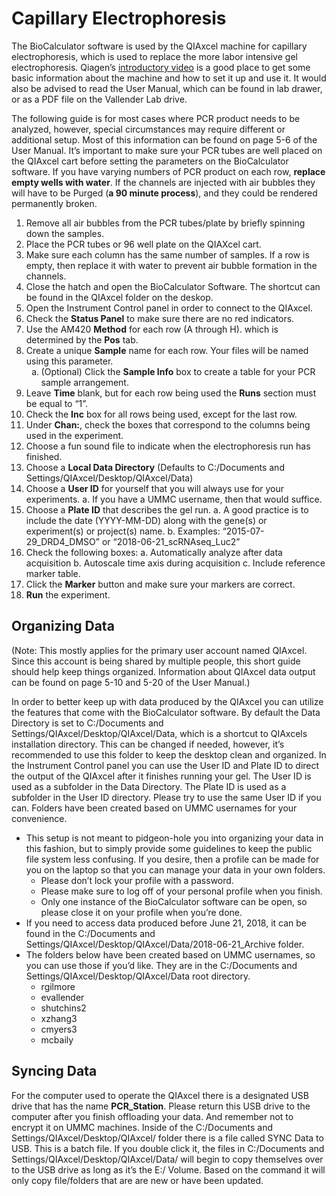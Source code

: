 # Capillary Electrophoresis

The BioCalculator software is used by the QIAxcel machine for capillary electrophoresis, which is used to replace the more labor intensive gel electrophoresis.  Qiagen's [introductory video](https://www.qiagen.com/us/resources/e-learning/videos/qiaxcel-advanced/?akamai-feo=off) is a good place to get some basic information about the machine and how to set it up and use it.  It would also be advised to read the User Manual, which can be found in lab drawer, or as a PDF file on the Vallender Lab drive.

The following guide is for most cases where PCR product needs to be analyzed, however, special circumstances may require different or additional setup.  Most of this information can be found on page 5-6 of the User Manual.  It's important to make sure your PCR tubes are well placed on the QIAxcel cart before setting the parameters on the BioCalculator software.  If you have varying numbers of PCR product on each row, **replace empty wells with water**.  If the channels are injected with air bubbles they will have to be Purged (**a 90 minute process**), and they could be rendered permanently broken.

1.  Remove all air bubbles from the PCR tubes/plate by briefly spinning down the samples.
2.  Place the PCR tubes or 96 well plate on the QIAXcel cart.
3.  Make sure each column has the same number of samples.  If a row is empty, then replace it with water to prevent air bubble formation in the channels.
4.  Close the hatch and open the BioCalculator Software.  The shortcut can be found in the QIAxcel folder on the deskop.
5.  Open the Instrument Control panel in order to connect to the QIAxcel.
6.  Check the __Status Panel__ to make sure there are no red indicators.
7.  Use the AM420 __Method__ for each row (A through H). which is determined by the __Pos__ tab.
8.  Create a unique __Sample__ name for each row.  Your files will be named using this parameter.
    a.  (Optional) Click the __Sample Info__ box to create a table for your PCR sample arrangement.
9.  Leave __Time__ blank, but for each row being used the __Runs__ section must be equal to "1".
10.  Check the __Inc__ box for all rows being used, except for the last row.
11.  Under __Chan:__, check the boxes that correspond to the columns being used in the experiment.
12.  Choose a fun sound file to indicate when the electrophoresis run has finished.
13.  Choose a __Local Data Directory__ (Defaults to C:/Documents and Settings/QIAxcel/Desktop/QIAxcel/Data)
14.  Choose a __User ID__ for yourself that you will always use for your experiments.
    a.  If you have a UMMC username, then that would suffice.
15.  Choose a __Plate ID__ that describes the gel run.
    a.  A good practice is to include the date (YYYY-MM-DD) along with the gene(s) or experiment(s) or project(s) name.
    b.  Examples:  "2015-07-29_DRD4_DMSO" or "2018-06-21_scRNAseq_Luc2"
16.  Check the following boxes:
    a.  Automatically analyze after data acquisition
    b.  Autoscale time axis during acquisition
    c.  Include reference marker table.
17.  Click the __Marker__ button and make sure your markers are correct.
18.  __Run__ the experiment.

## Organizing Data

(Note:  This mostly applies for the primary user account named QIAxcel.  Since this account is being shared by multiple people, this short guide should help keep things organized.  Information about QIAxcel data output can be found on page 5-10 and 5-20 of the User Manual.)

  In order to better keep up with data produced by the QIAxcel you can utilize the features that come with the BioCalculator software.  By default the Data Directory is set to C:/Documents and Settings/QIAxcel/Desktop/QIAxcel/Data, which is a shortcut to QIAxcels installation directory.  This can be changed if needed, however, it's recommended to use this folder to keep the desktop clean and organized.  In the Instrument Control panel you can use the User ID and Plate ID to direct the output of the QIAxcel after it finishes running your gel.  The User ID is used as a subfolder in the Data Directory.  The Plate ID is used as a subfolder in the User ID directory.  Please try to use the same User ID if you can.  Folders have been created based on UMMC usernames for your convenience.

* This setup is not meant to pidgeon-hole you into organizing your data in this fashion, but to simply provide some guidelines to keep the public file system less confusing.  If you desire, then a profile can be made for you on the laptop so that you can manage your data in your own folders.
    * Please don't lock your profile with a password.
    * Please make sure to log off of your personal profile when you finish.
    * Only one instance of the BioCalculator software can be open, so please close it on your profile when you're done.  
* If you need to access data produced before June 21, 2018, it can be found in the C:/Documents and Settings/QIAxcel/Desktop/QIAxcel/Data/2018-06-21_Archive folder.  
* The folders below have been created based on UMMC usernames, so you can use those if you'd like.  They are in the C:/Documents and Settings/QIAxcel/Desktop/QIAxcel/Data root directory.
    * rgilmore
    * evallender
    * shutchins2
    * xzhang3
    * cmyers3
    * mcbaily

## Syncing Data

For the computer used to operate the QIAxcel there is a designated USB drive that has the name __PCR_Station__.  Please return this USB drive to the computer after you finish offloading your data.  And remember not to encrypt it on UMMC machines.  Inside of the C:/Documents and Settings/QIAxcel/Desktop/QIAxcel/ folder there is a file called SYNC Data to USB.  This is a batch file.  If you double click it, the files in C:/Documents and Settings/QIAxcel/Desktop/QIAxcel/Data/ will begin to copy themselves over to the USB drive as long as it's the E:/ Volume.  Based on the command it will only copy file/folders that are are new or have been updated.
